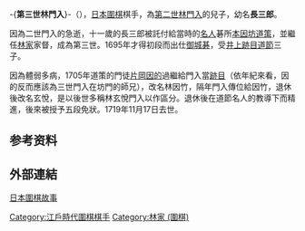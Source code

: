 {{unreferenced|time=2018-11-21T10:17:17+00:00}}
-{'''第三世林門入'''}-（{{bd|1675年||1719年|catIdx=H}}），[[日本|日本]][[圍棋|圍棋]]棋手，為[[第二世林門入|第二世林門入]]的兒子，幼名'''長三郎'''。

因為二世門入的急逝，十一歲的長三郎被託付給當時的[[名人|名人]]碁所[[第四世本因坊道策|本因坊道策]]，並繼任[[林家_(圍棋)|林家]]家督，成為第三世。1695年才得初段而出仕[[御城棋|御城碁]]，受[[第四世井上因碩|井上跡目道節]]三子。

因為體弱多病，1705年道策的門徒[[第四世林門入|片岡因的]]過繼給門入當[[跡目|跡目]]（依年紀來看，因的反而應該為三世門入在坊門的師兄），改名林因竹，隔年門入傳位給因竹，退休後改名玄悅，是以後世多稱林玄悅門入以作區分。退休後在道節名人的教導下而精進，後來被授予五段免狀。1719年11月17日去世。

==参考资料==
{{reflist}}

== 外部連結 ==
[https://web.archive.org/web/20150418000611/http://www.flygo.net/history/jhistory/jhistory_index.html 日本圍棋故事]

{{圍棋林家}}

[[Category:江戶時代圍棋棋手|Category:江戶時代圍棋棋手]]
[[Category:林家_(圍棋)|Category:林家 (圍棋)]]